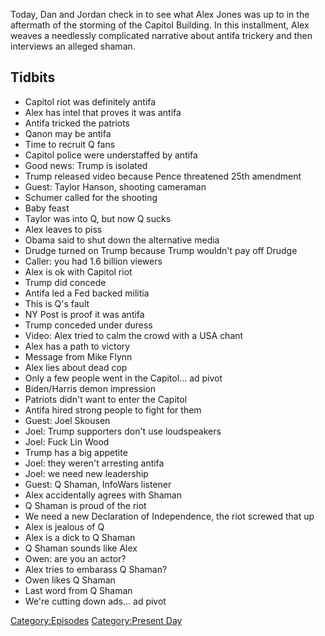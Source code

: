 {{Episode
    | title             = January 7-8, 2021
    | caption           = [https://knowledgefight.libsyn.com/518-january-7-8-2021 Listen to this episode on Libsyn]
    | episodeNumber     = 518
    | length            = 01:57:20
    | airDate           = January 11, 2021
    | coverageStartDate = January 7, 2021
    | coverageEndDate   = January 8, 2021
    | episodeType       = [[:Category:Present Day|Present Day]]
    | appearance        = [[Taylor Hanson]], [[Chuck Schumer]], [[Mike Drudge]], [[Mike Flynn]], [[Joel Skousen]], [[Lin Wood]], [[Q Shaman]], [[Owen Shroyer]]
    | oocDrop           = I'm going to explain that in the next segment... maybe
    | previousEpisode   = [[517: January 5-6, 2021]]
    | nextEpisode       = [[519: January 10-11, 2021]]
}}

{{Stub}}

Today, Dan and Jordan check in to see what Alex Jones was up to in the aftermath of the storming of the Capitol Building. In this installment, Alex weaves a needlessly complicated narrative about antifa trickery and then interviews an alleged shaman.

==Tidbits==

*Capitol riot was definitely antifa
*Alex has intel that proves it was antifa
*Antifa tricked the patriots
*Qanon may be antifa
*Time to recruit Q fans
*Capitol police were understaffed by antifa
*Good news: Trump is isolated
*Trump released video because Pence threatened 25th amendment
*Guest: Taylor Hanson, shooting cameraman
*Schumer called for the shooting
*Baby feast
*Taylor was into Q, but now Q sucks
*Alex leaves to piss
*Obama said to shut down the alternative media
*Drudge turned on Trump because Trump wouldn't pay off Drudge
*Caller: you had 1.6 billion viewers
*Alex is ok with Capitol riot
*Trump did concede
*Antifa led a Fed backed militia
*This is Q's fault
*NY Post is proof it was antifa
*Trump conceded under duress
*Video: Alex tried to calm the crowd with a USA chant
*Alex has a path to victory
*Message from Mike Flynn
*Alex lies about dead cop
*Only a few people went in the Capitol... ad pivot
*Biden/Harris demon impression
*Patriots didn't want to enter the Capitol
*Antifa hired strong people to fight for them
*Guest: Joel Skousen
*Joel: Trump supporters don't use loudspeakers
*Joel: Fuck Lin Wood
*Trump has a big appetite
*Joel: they weren't arresting antifa
*Joel: we need new leadership
*Guest: Q Shaman, InfoWars listener
*Alex accidentally agrees with Shaman
*Q Shaman is proud of the riot
*We need a new Declaration of Independence, the riot screwed that up
*Alex is jealous of Q
*Alex is a dick to Q Shaman
*Q Shaman sounds like Alex
*Owen: are you an actor?
*Alex tries to embarass Q Shaman?
*Owen likes Q Shaman
*Last word from Q Shaman
*We're cutting down ads... ad pivot

[[Category:Episodes]]
[[Category:Present Day]]